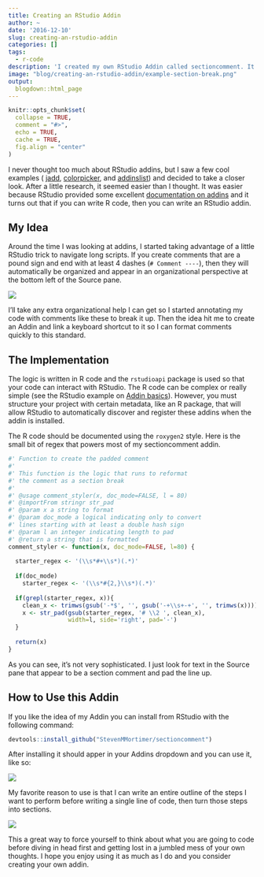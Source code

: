 ```yaml
---
title: Creating an RStudio Addin
author: ~
date: '2016-12-10'
slug: creating-an-rstudio-addin
categories: []
tags:
  - r-code
description: 'I created my own RStudio Addin called sectioncomment. It was suprisingly easier than I thought.'
image: "blog/creating-an-rstudio-addin/example-section-break.png"
output:
  blogdown::html_page
---
```


```r
knitr::opts_chunk$set(
  collapse = TRUE,
  comment = "#>",
  echo = TRUE,
  cache = TRUE,
  fig.align = "center"
)
```

I never thought too much about RStudio addins, but I saw a few cool examples (
<a href="https://github.com/jennybc/jadd" target="_blank">jadd</a>, 
<a href="https://github.com/daattali/colourpicker" target="_blank">colorpicker</a>, and 
<a href="https://github.com/daattali/addinslist" target="_blank">addinslist</a>) and 
decided to take a closer look. After a little research, it seemed easier than I thought. 
It was easier because RStudio provided some excellent 
<a href="https://rstudio.github.io/rstudioaddins" target="_blank">documentation on addins</a> 
and it turns out that if you can write R code, then you can write an RStudio addin.

## My Idea

Around the time I was looking at addins, I started taking advantage of a little
RStudio trick to navigate long scripts. If you create comments that are a pound sign and 
end with at least 4 dashes (`# Comment ----`), then they will automatically be 
organized and appear in an organizational perspective at the bottom left of the Source pane.

![](/blog/creating-an-rstudio-addin/example-section-break.png)

I'll take any extra organizational help I can get so I started annotating my code 
with comments like these to break it up. Then the idea hit me to create an Addin 
and link a keyboard shortcut to it so I can format comments quickly to this standard.

## The Implementation

The logic is written in R code and the `rstudioapi` package is used so that your 
code can interact with RStudio. The R code can be complex or really simple (see 
the RStudio example on <a href="https://rstudio.github.io/rstudioaddins/#addin-basics" target="_blank">Addin basics</a>). 
However, you must structure your project with certain metadata, like an R package, that 
will allow RStudio to automatically discover and register these addins when the 
addin is installed.

The R code should be documented using the `roxygen2` style. Here is the small 
bit of regex that powers most of my sectioncomment addin.

```r
#' Function to create the padded comment
#' 
#' This function is the logic that runs to reformat
#' the comment as a section break
#' 
#' @usage comment_styler(x, doc_mode=FALSE, l = 80)
#' @importFrom stringr str_pad
#' @param x a string to format
#' @param doc_mode a logical indicating only to convert 
#' lines starting with at least a double hash sign
#' @param l an integer indicating length to pad
#' @return a string that is formatted
comment_styler <- function(x, doc_mode=FALSE, l=80) {
  
  starter_regex <- '(\\s*#+\\s*)(.*)'
  
  if(doc_mode)
    starter_regex <- '(\\s*#{2,}\\s*)(.*)'
  
  if(grepl(starter_regex, x)){
    clean_x <- trimws(gsub('-*$', '', gsub('-+\\s+-+', '', trimws(x))))
    x <- str_pad(gsub(starter_regex, '# \\2 ', clean_x), 
                 width=l, side='right', pad='-')  
  }
  
  return(x)
}
```

As you can see, it's not very sophisticated. I just look for text in the Source 
pane that appear to be a section comment and pad the line up.

## How to Use this Addin

If you like the idea of my Addin you can install from RStudio with the following 
command: 

```r
devtools::install_github("StevenMMortimer/sectioncomment")
```

After installing it should apper in your Addins dropdown and you can use it, like so:

![](/blog/creating-an-rstudio-addin/existing_comment.gif)

My favorite reason to use is that I can write an entire outline of the steps I want 
to perform before writing a single line of code, then turn those steps into sections.

![](/blog/creating-an-rstudio-addin/comment_selection.gif)

This a great way to force yourself to think about what you are 
going to code before diving in head first and getting lost in a jumbled mess of 
your own thoughts. I hope you enjoy using it as much as I do and you consider 
creating your own addin.
